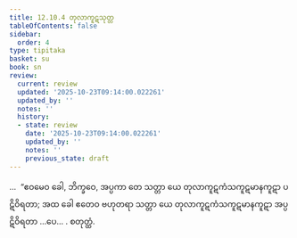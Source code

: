 ```yaml
---
title: 12.10.4 တုလာကူဋသုတ္တ
tableOfContents: false
sidebar:
  order: 4
type: tipitaka
basket: su
book: sn
review:
  current: review
  updated: '2025-10-23T09:14:00.022261'
  updated_by: ''
  notes: ''
  history:
  - state: review
    date: '2025-10-23T09:14:00.022261'
    updated_by: ''
    notes: ''
    previous_state: draft
---
```



<ReviewStatus review={frontmatter.review} showDetails={true} />

<HypothesisAnnotation frontmatter={frontmatter} />

<DynamicBreadcrumb />

<Division number="1164" book="sn" e="ch" v="18">

<Paragraph number="2511" book="sn">
…  “ဧဝမေဝ ခေါ, ဘိက္ခဝေ, အပ္ပကာ တေ သတ္တာ ယေ တုလာကူဋကံသကူဋမာနကူဋာ ပဋိဝိရတာ; အထ ခေါ ဧတေဝ ဗဟုတရာ သတ္တာ ယေ တုလာကူဋကံသကူဋမာနကူဋာ အပ္ပဋိဝိရတာ …ပေ… .

</Paragraph>
</Division>

<Paragraph number="2512" type="center" book="sn">
စတုတ္ထံ.
</Paragraph>